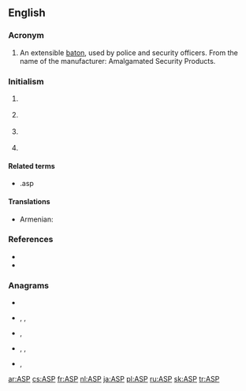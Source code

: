 {{also|asp|Asp}}
==English==

===Acronym===
{{rfc-header|Acronym}}
{{head|en|acronym}}

# An extensible [[baton]], used by police and security officers. From the name of the manufacturer: Amalgamated Security Products.

===Initialism===
{{rfc-header|Initialism}}
{{head|en|initialism}}

# {{lb|en|computing}} {{initialism of|w:Application Service Provider}}
# {{lb|en|finance}} {{w|Average Selling Price}}
# {{lb|en|Internet}} {{w|Active Server Pages}}
# {{lb|en|military}} {{w|Ammunition Supply Point}}

====Related terms====
* .asp

====Translations====
{{trans-top|Application Service Provider}}
* Armenian: {{t|hy|կիրառական ծրագրեր տրամադրողների ծառայություն|sc=Armn}}
{{trans-mid}}
{{trans-bottom}}

===References===
* {{pedia|Active Server Pages}}
* {{pedia|Application service provider}}

===Anagrams===
* {{l|en|APS}}
* {{l|en|pas}}, {{l|en|Pas}}, {{l|en|PAs}}
* {{l|en|Psa.}}, {{l|en|PSA}}
* {{l|en|sap}}, {{l|en|s.ap.}}, {{l|en|SAP}}
* {{l|en|spa}}, {{l|en|Spa}}

[[ar:ASP]]
[[cs:ASP]]
[[fr:ASP]]
[[nl:ASP]]
[[ja:ASP]]
[[pl:ASP]]
[[ru:ASP]]
[[sk:ASP]]
[[tr:ASP]]